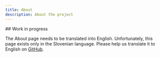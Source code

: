 ```yaml
---
title: About
description: About the project
---
```




<Construction size='4rem' className='mx-auto' />

<section id="top-section">
## Work in progress

The About page needs to be translated into English. Unfortunately, this page
exists only in the <Link href="/sl/o-projektu">Slovenian</Link> language. Please
help us translate it to English on
[GitHub](https://github.com/sledilnik/zdravniki/blob/master/src/content/en/about.md).

</section>
